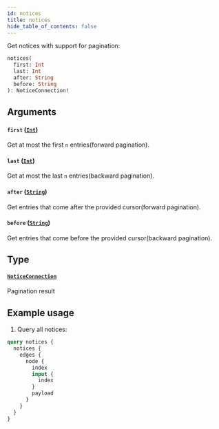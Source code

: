 ```yaml
---
id: notices
title: notices
hide_table_of_contents: false
---
```



Get notices with support for pagination:

```graphql
notices(
  first: Int
  last: Int
  after: String
  before: String
): NoticeConnection!
```


## Arguments

#### `first` ([`Int`](../../scalars/int))
Get at most the first `n` entries(forward pagination).



#### `last` ([`Int`](../../scalars/int))
Get at most the last `n` entries(backward pagination).



#### `after` ([`String`](../../scalars/string))
Get entries that come after the provided cursor(forward pagination).



#### `before` ([`String`](../../scalars/string))
Get entries that come before the provided cursor(backward pagination).



## Type

#### [`NoticeConnection`](../../objects/notice-connection)

Pagination result

## Example usage

1. Query all notices:

  ```graphql
  query notices {
    notices {
      edges {
        node {
          index
          input {
            index
          }
          payload
        }
      }
    }
  }
  ```